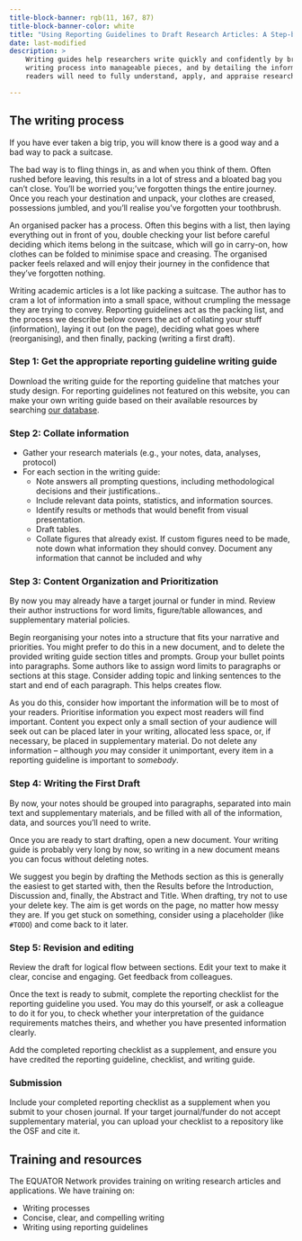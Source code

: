 ```yaml
---
title-block-banner: rgb(11, 167, 87)
title-block-banner-color: white
title: "Using Reporting Guidelines to Draft Research Articles: A Step-by-Step Guide"
date: last-modified
description: >
    Writing guides help researchers write quickly and confidently by breaking up the 
    writing process into manageable pieces, and by detailing the information their 
    readers will need to fully understand, apply, and appraise research.

---
```


## The writing process

If you have ever taken a big trip, you will know there is a good way and a bad way to pack a suitcase. 

The bad way is to fling things in, as and when you think of them. Often rushed before leaving, this results in a lot of stress and a bloated bag you can't close. You'll be worried you;'ve forgotten things the entire journey. Once you reach your destination and unpack, your clothes are creased, possessions jumbled, and you'll realise you've forgotten your toothbrush. 

An organised packer has a process. Often this begins with a list, then laying everything out in front of you, double checking your list before careful deciding which items belong in the suitcase, which will go in carry-on, how clothes can be folded to minimise space and creasing. The organised packer feels relaxed and will enjoy their journey in the confidence that they've forgotten nothing. 

Writing academic articles is a lot like packing a suitcase. The author has to cram a lot of information into a small space, without crumpling the message they are trying to convey. Reporting guidelines act as the packing list, and the process we describe below covers the act of collating your stuff (information), laying it out (on the page), deciding what goes where (reorganising), and then finally, packing (writing a first draft).

### Step 1: Get the appropriate reporting guideline writing guide

Download the writing guide for the reporting guideline that matches your study design. For reporting guidelines not featured on this website, you can make your own writing guide based on their available resources by searching [our database](#TODO).

### Step 2: Collate information

* Gather your research materials (e.g., your notes, data, analyses, protocol)
* For each section in the writing guide:
    *   Note answers all prompting questions, including methodological decisions and their justifications..
    *   Include relevant data points, statistics, and information sources.
    *   Identify results or methods that would benefit from visual presentation.
    *   Draft tables.
    *   Collate figures that already exist. If custom figures need to be made, note down what information they should convey. 
Document any information that cannot be included and why

### Step 3: Content Organization and Prioritization

By now you may already have a target journal or funder in mind. Review their author instructions for word limits, figure/table allowances, and supplementary material policies. 

Begin reorganising your notes into a structure that fits your narrative and priorities. You might prefer to do this in a new document, and to delete the provided writing guide section titles and prompts. Group your bullet points into paragraphs. Some authors like to assign word limits to paragraphs or sections at this stage. Consider adding topic and linking sentences to the start and end of each paragraph. This helps creates flow.

As you do this, consider how important the information will be to most of your readers. Prioritise information you expect most readers will find important. Content you expect only a small section of your audience will seek out can be placed later in your writing, allocated less space, or, if necessary, be placed in supplementary material. Do not delete any information – although _you_ may consider it unimportant, every item in a reporting guideline is important to _somebody_. 

### Step 4: Writing the First Draft

By now, your notes should be grouped into paragraphs, separated into main text and supplementary materials, and be filled with all of the information, data, and sources you'll need to write.

Once you are ready to start drafting, open a new document. Your writing guide is probably very long by now, so writing in a new document means you can focus without deleting notes. 

We suggest you begin by drafting the Methods section as this is generally the easiest to get started with, then the Results before the Introduction, Discussion and, finally, the Abstract and Title. When drafting, try not to use your delete key. The aim is get words on the page, no matter how messy they are. If you get stuck on something, consider using a placeholder (like `#TODO`) and come back to it later. 

### Step 5: Revision and editing

Review the draft for logical flow between sections. Edit your text to make it clear, concise and engaging. Get feedback from colleagues. 

Once the text is ready to submit, complete the reporting checklist for the reporting guideline you used. You may do this yourself, or ask a colleague to do it for you, to check whether your interpretation of the guidance requirements matches theirs, and whether you have presented information clearly.

Add the completed reporting checklist as a supplement, and ensure you have credited the reporting guideline, checklist, and writing guide. 

### Submission 

Include your completed reporting checklist as a supplement when you submit to your chosen journal. If your target journal/funder do not accept supplementary material, you can upload your checklist to a repository like the OSF and cite it.


<!-- ## Writing process

* Introduce the concept of writing as a process.
* Step-by-step
    1. Note-taking/Brainstorming. Gather notes, information, references, ideas, into one place. All information that you will eventually need to include in your article. Make a general plan with the main points. Writing guides help with this step - a place to collect all of your thoughts. Bullet points are OK.
    2. Create a structured plan.
        * Decide which items to prioritize, and which could be placed in supplementary materials. 
        * Group bullet points into paragraphs.
        * As you do this, move paragraphs around to create an overall structure.
    3. Write your first draft. 
        * Consider starting in a fresh file 
        * You might prefer to begin turning bullet points into paragraphs by creating [topic and linking sentences](#TODO). If you find that paragraphs don't flow, adjust your structure.
        * Distinguish between drafting and editing
    4. Edit, redraft, and proofread.
        * See our tips for [editing your own work](#TODO)
        * Consider asking a colleague to proofread your work and check it against the reporting guideline you used

## Writing guides based on reporting guidelines

* The writing guides on this website will help with step 1 above. 
* They include questions that will prompt you to include all information from the associated reporting guideline. 
* If the guide asks for something you did not (or could not do), you should instead explain why you did not/could not do it and describe how the omission may have affected your conclusions, or why you believe it won't have done. Normally this would go in your discussion section, but can also go in supplementary material if you are confident that the information will only be of interest to few readers (such as evidence synthesisers, editors, or reviewers). 

## Structuring, ordering, and creating flow 

* Once you've noted down all the information, you'll want to decide how best to organise it (step 2). 
* It's best to do this whilst your writing is still in note form because otherwise you may waste time polishing sentences that you then have to re-write.
* Prioritise the items that are most relevant to your readership, and order them so as to make your story clear. 
* Sometimes information can be concisely presented in a table or figure.
* If you feel like the guide has asked you for information you don't think is important, don't delete it. Instead, consider putting it into supplementary material. 


-->

## Training and resources

The EQUATOR Network provides training on writing research articles and applications. We have training on:

* Writing processes
* Concise, clear, and compelling writing 
* Writing using reporting guidelines


